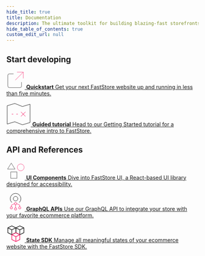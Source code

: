 ```yaml
---
hide_title: true
title: Documentation
description: The ultimate toolkit for building blazing-fast storefronts.
hide_table_of_contents: true
custom_edit_url: null
---
```



<DocsSection/>

## Start developing

<CardGrid icon>

[ <svg xmlns="http://www.w3.org/2000/svg" height="48" width="48" viewBox="0 0 64 64"><title>launch</title><g strokeLinecap="square" strokeWidth="2" fill="none" stroke="currentColor" strokeLinejoin="miter" className="nc-icon-wrapper" strokeMiterlimit="10"><line data-cap="butt" x1="31" y1="33" x2="59" y2="5" strokeLinecap="butt" stroke="#f71963"></line><polyline points="36.999 5 59 5 59 26.999" stroke="#f71963"></polyline><path d="M25,11H10a5,5,0,0,0-5,5V54a5,5,0,0,0,5,5H48a5,5,0,0,0,5-5V40"></path></g></svg> **Quickstart** Get your next FastStore website up and running in less than five minutes.](/quickstart)


[ <svg xmlns="http://www.w3.org/2000/svg" height="64" width="64" viewBox="0 0 64 64"><title>treasure map 21</title><g strokeLinecap="square" strokeWidth="2" fill="none" stroke="currentColor" strokeLinejoin="miter" className="nc-icon-wrapper" strokeMiterlimit="10"><polygon points="2,10 22,4 42,12 62,6 62,54 42,60 22,52 2,58 "></polygon> <line x1="38" y1="26" x2="50" y2="38" stroke="#f71963"></line> <line x1="50" y1="26" x2="38" y2="38" stroke="#f71963"></line> <line x1="26" y1="32" x2="30" y2="32" stroke="#f71963"></line> <line x1="14" y1="32" x2="18" y2="32" stroke="#f71963"></line></g></svg> **Guided tutorial** Head to our Getting Started tutorial for a comprehensive intro to FastStore.](/tutorials/gatsby/1)

</CardGrid>


## API and References

<CardGrid icon>

[ <svg xmlns="http://www.w3.org/2000/svg" height="48" width="48" viewBox="0 0 64 64"><title>geometry</title><g strokeLinecap="square" strokeWidth="2" fill="none" stroke="currentColor" strokeLinejoin="miter" className="nc-icon-wrapper" strokeMiterlimit="10"><circle cx="50" cy="21" r="12" stroke="#f71963"></circle> <rect x="15" y="37" width="22" height="22"></rect> <polygon points="4 27 17 6 30 27 4 27"></polygon></g></svg> **UI Components** Dive into FastStore UI, a React-based UI library designed for accessibility.](/reference/ui/components)

[ <svg xmlns="http://www.w3.org/2000/svg" height="48" width="48" viewBox="0 0 48 48"><g strokeLinecap="square" strokeWidth="2" fill="none" stroke="currentColor" strokeLinejoin="miter" className="nc-icon-wrapper" strokeMiterlimit="10"><path d="M14.2,26a14,14,0,1,1,19.6,0"></path><circle cx="24" cy="16" r="6"></circle><circle cx="24" cy="29" r="3" stroke="#f71963"></circle><circle cx="24" cy="43" r="3" stroke="#f71963"></circle><circle cx="13" cy="40" r="3" stroke="#f71963"></circle><line x1="24" y1="32" x2="24" y2="40" data-cap="butt" strokeLinecap="butt" stroke="#f71963"></line><polyline points="13 37 13 33 21 29" data-cap="butt" strokeLinecap="butt" stroke="#f71963"></polyline><circle cx="35" cy="40" r="3" stroke="#f71963"></circle><polyline points="35 37 35 33 27 29" data-cap="butt" strokeLinecap="butt" stroke="#f71963"></polyline></g></svg> **GraphQL APIs** Use our GraphQL API to integrate your store with your favorite ecommerce platform.](/reference/api/faststore-api)

[ <svg xmlns="http://www.w3.org/2000/svg" height="48" width="48" viewBox="0 0 32 32"><g strokeLinecap="square" strokeWidth="1" strokeMiterlimit="10" fill="none" stroke="currentColor" strokeLinejoin="miter" className="nc-icon-wrapper" transform="translate(0.5 0.5)"><polyline points="2 6.5 9 10 16 6.5" data-cap="butt" strokeLinecap="butt"></polyline><line x1="9" y1="10" x2="9" y2="18.5" data-cap="butt" strokeLinecap="butt"></line><polygon points="16 6.5 9 2.999 2 6.5 2 15 9 18.5 16 15 16 6.5"></polygon><polyline points="16 6.5 23 10 30 6.5" data-cap="butt" strokeLinecap="butt"></polyline><line x1="23" y1="10" x2="23" y2="18.5" data-cap="butt" strokeLinecap="butt"></line><polygon points="30 6.5 23 2.999 16 6.5 16 15 23 18.5 30 15 30 6.5"></polygon><polyline points="9 18.5 16 22 23 18.5" data-cap="butt" strokeLinecap="butt" stroke="#f71963"></polyline><line x1="16" y1="22" x2="16" y2="30.5" data-cap="butt" strokeLinecap="butt" stroke="#f71963"></line><polygon points="23 18.5 16 14.999 9 18.5 9 27 16 30.5 23 27 23 18.5" stroke="#f71963"></polygon></g></svg> **State SDK** Manage all meaningful states of your ecommerce website with the FastStore SDK.](/reference/sdk/faststore-sdk)

</CardGrid>

<EducationSection />